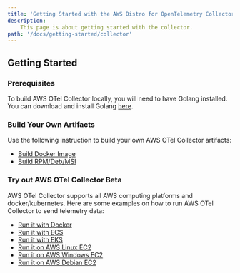 ```yaml
---
title: 'Getting Started with the AWS Distro for OpenTelemetry Collector'
description:
    This page is about getting started with the collector.
path: '/docs/getting-started/collector'
---
```


## Getting Started
### Prerequisites
To build AWS OTel Collector locally, you will need to have Golang installed. You can download and install Golang [here](https://golang.org/doc/install).

### Build Your Own Artifacts
Use the following instruction to build your own AWS OTel Collector artifacts:
* [Build Docker Image](https://github.com/aws-observability/aws-otel-collector/docs/developers/build-docker.md)
* [Build RPM/Deb/MSI](https://github.com/aws-observability/aws-otel-collector/docs/developers/build-aoc.md)

### Try out AWS OTel Collector Beta
AWS OTel Collector supports all AWS computing platforms and docker/kubernetes. Here are some examples on how to run AWS OTel Collector to send telemetry data:
* [Run it with Docker](https://github.com/aws-observability/aws-otel-collector/docs/developers/docker-demo.md)
* [Run it with ECS](https://github.com/aws-observability/aws-otel-collector/docs/developers/ecs-demo.md)
* [Run it with EKS](https://github.com/aws-observability/aws-otel-collector/docs/developers/eks-demo.md)
* [Run it on AWS Linux EC2](https://github.com/aws-observability/aws-otel-collector/docs/developers/linux-rpm-demo.md)
* [Run it on AWS Windows EC2](https://github.com/aws-observability/aws-otel-collector/docs/developers/windows-other-demo.md)
* [Run it on AWS Debian EC2](https://github.com/aws-observability/aws-otel-collector/docs/developers/debian-deb-demo.md)